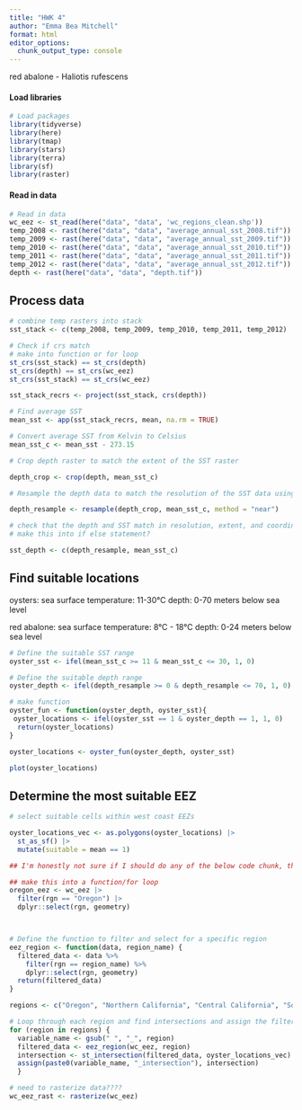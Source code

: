 ```yaml
---
title: "HWK 4"
author: "Emma Bea Mitchell"
format: html
editor_options: 
  chunk_output_type: console
---
```


red abalone - Haliotis rufescens

#### Load libraries

```r
# Load packages
library(tidyverse)
library(here)
library(tmap)
library(stars)
library(terra)
library(sf)
library(raster)
```

#### Read in data

```r
# Read in data
wc_eez <- st_read(here("data", "data", 'wc_regions_clean.shp'))
temp_2008 <- rast(here("data", "data", "average_annual_sst_2008.tif"))
temp_2009 <- rast(here("data", "data", "average_annual_sst_2009.tif"))
temp_2010 <- rast(here("data", "data", "average_annual_sst_2010.tif"))
temp_2011 <- rast(here("data", "data", "average_annual_sst_2011.tif"))
temp_2012 <- rast(here("data", "data", "average_annual_sst_2012.tif"))
depth <- rast(here("data", "data", "depth.tif"))
```

## Process data

```r
# combine temp rasters into stack
sst_stack <- c(temp_2008, temp_2009, temp_2010, temp_2011, temp_2012)
```


```r
# Check if crs match
# make into function or for loop
st_crs(sst_stack) == st_crs(depth)
st_crs(depth) == st_crs(wc_eez)
st_crs(sst_stack) == st_crs(wc_eez)

sst_stack_recrs <- project(sst_stack, crs(depth))

```


```r
# Find average SST
mean_sst <- app(sst_stack_recrs, mean, na.rm = TRUE)

# Convert average SST from Kelvin to Celsius
mean_sst_c <- mean_sst - 273.15

```


```r
# Crop depth raster to match the extent of the SST raster

depth_crop <- crop(depth, mean_sst_c)

# Resample the depth data to match the resolution of the SST data using the nearest neighbor approach

depth_resample <- resample(depth_crop, mean_sst_c, method = "near")

# check that the depth and SST match in resolution, extent, and coordinate reference system
# make this into if else statement?

sst_depth <- c(depth_resample, mean_sst_c)

```

## Find suitable locations

oysters:
sea surface temperature: 11-30°C
depth: 0-70 meters below sea level

red abalone: 
sea surface temperature: 8°C - 18°C 
depth: 0-24 meters below sea level

```r
# Define the suitable SST range
oyster_sst <- ifel(mean_sst_c >= 11 & mean_sst_c <= 30, 1, 0)

# Define the suitable depth range
oyster_depth <- ifel(depth_resample >= 0 & depth_resample <= 70, 1, 0)

# make function 
oyster_fun <- function(oyster_depth, oyster_sst){
 oyster_locations <- ifel(oyster_sst == 1 & oyster_depth == 1, 1, 0)
  return(oyster_locations)
}  

oyster_locations <- oyster_fun(oyster_depth, oyster_sst)

plot(oyster_locations)
```

## Determine the most suitable EEZ

```r
# select suitable cells within west coast EEZs

oyster_locations_vec <- as.polygons(oyster_locations) |>
  st_as_sf() |>
  mutate(suitable = mean == 1)

## I'm honestly not sure if I should do any of the below code chunk, the intention was to find the intersection of the suitable oyster and eez data for each eez. In actuality, I think creating these new variables may have been unnecessary. Maybe I can work with the rows in the wc_eez column instead. Otherwise maybe don't do the intersection in the for loop, and instead recombine geometries and then do intersection with combined geometries. Does that make sense to do when simply trying to identify suitable cells within wc_eezs. I think I may be working too much with wc_eez data when I should be working with manipulating oyster data

## make this into a function/for loop
oregon_eez <- wc_eez |> 
  filter(rgn == "Oregon") |> 
  dplyr::select(rgn, geometry)



# Define the function to filter and select for a specific region
eez_region <- function(data, region_name) {
  filtered_data <- data %>%
    filter(rgn == region_name) %>%
    dplyr::select(rgn, geometry)
  return(filtered_data)
}

regions <- c("Oregon", "Northern California", "Central California", "Southern California", "Washington")

# Loop through each region and find intersections and assign the filtered data into a new variable 
for (region in regions) { 
  variable_name <- gsub(" ", "_", region) 
  filtered_data <- eez_region(wc_eez, region)
  intersection <- st_intersection(filtered_data, oyster_locations_vec)
  assign(paste0(variable_name, "_intersection"), intersection)
  }

```


```r

# need to rasterize data????
wc_eez_rast <- rasterize(wc_eez)
```

